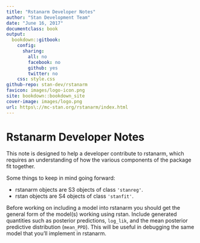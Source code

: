 ```yaml
---
title: "Rstanarm Developer Notes"
author: "Stan Development Team"
date: "June 16, 2017"
documentclass: book
output:
  bookdown::gitbook:
    config:
      sharing:
        all: no
        facebook: no
        github: yes
        twitter: no
    css: style.css
github-repo: stan-dev/rstanarm
favicon: images/logo-icon.png
site: bookdown::bookdown_site
cover-image: images/logo.png
url: https\://mc-stan.org/rstanarm/index.html
---
```

  
# Rstanarm Developer Notes {-}

This note is designed to help a developer contribute to rstanarm, which requires an understanding of how the various components of the package fit together.

Some things to keep in mind going forward:

* rstanarm objects are S3 objects of class `'stanreg'`.
* rstan objects are S4 objects of class `'stanfit'`.

Before working on including a model into rstanarm you should get the general form of the model(s) working using rstan. Include generated quantities such as posterior predictions, `log_lik`, and the mean posterior predictive distribution (`mean_PPD`). This will be useful in debugging the same model that you'll implement in rstanarm.
  
